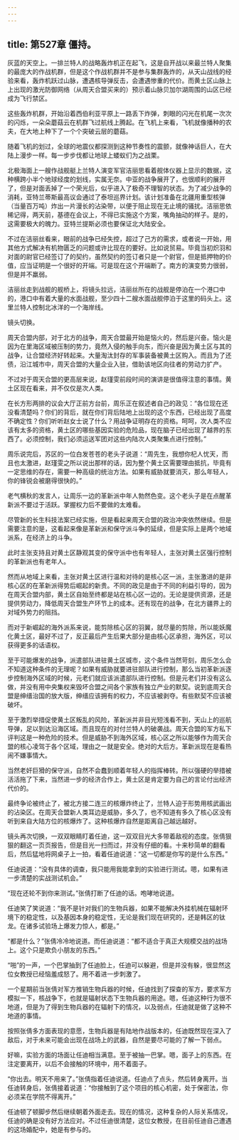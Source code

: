 ```yaml
---
---
---
```

title: 第527章 僵持。
---



灰蓝的天空上。一排兰特人的战略轰炸机正在起飞，这是自开战以来最兰特人聚集的最庞大的作战机群，但是这个作战机群并不是参与集群轰炸的，从天山战线的经验来看，轰炸机跃过山脉，遭遇核导弹反击，会遭遇惨重的代价。而黄土区山脉上上出现的激光防御网络（从周天合盟买来的）预示着山脉贝加尔湖周围的山区已经成为飞行禁区。

这些轰炸机群，开始沿着西伯利亚平原上一路丢下炸弹，刺眼的闪光在机尾一次次的闪烁，一朵朵蘑菇云在机群飞过航线上腾起。在飞机上来看，飞机就像播种的农夫，在大地上种下了一个个突破云层的蘑菇。

随着飞机的划过，全球的地震仪都探测到这种节奏性的震颤，就像神话巨人，在大陆上漫步一样。每一步步伐都让地球上蝼蚁们为之战栗。

北极海面上一艘作战舰艇上兰特人演变军官洁丽思看着舰体仪器上显示的数据，这种横跨小半个地球经度的划线，实属无奈。中亚的战争展开了，也很顺利的展开了，但是对面丢掉了一个荣光后，似乎进入了极奇不理智的状态。为了减少战争的消耗，亚特兰蒂斯最高议会通过了泰坦巡界计划。该计划准备在北疆用重型核弹（当量百万吨）炸出一片漫长的沾染带，以便于阻止现在无止境的骚扰。洁丽思依稀记得，两天前，基德在会议上，不得已实施这个方案，嘴角抽动的样子。是的，这需要极大的魄力。亚特兰提斯必须也要保证北大陆安全。

不过在洁丽丝看来，眼前的战争已经失控，超过了己方的需求，或者说一开始，用其他方式解决有机物匮乏的问题或许比现在的要好。比如说贸易。毕竟当初炽羽和对面的尉官已经签订了的契约，虽然契约的签订者只是一个尉官，但是抵押物的价值，应当证明是一个很好的开端。可是现在这个开端断了。南方的演变势力很弱，但是并不羸弱。

洁丽丝走到战舰的舰桥上，将镜头拉远，洁丽丝所在的战舰是停泊在一个港口中的，港口中有着大量的水面战舰，至少四十二艘水面战舰停泊于这里的码头上。这里兰特人控制北冰洋的一个海岸线。

镜头切换。

周天合盟内部，对于北方的战争，周天合盟最开始是恼火的，然后是兴奋。恼火是因为在里海区域被压制的势力，竟然入侵的触手向东，而兴奋是因为黄土区与其的战争，让合盟经济好转起来。大量淘汰封存的军事装备被黄土区购入。而且为了还债，沿江城市中，周天合盟的大量企业入驻，借助该地区向往者的劳动力扩产。

不过对于周天合盟的更高层来说，赵瑾雯前段时间的演讲是很值得注意的事情。黄土区现在看来，并不仅仅是次人类。

在长方形两排的议会大厅正前方台前，周乐正在叙述者自己的政见：“各位现在还没看清楚吗？你们的背后，就在你们背后陆地上出现的这个东西，已经出现了高度不确定性？你们听听赵女士说了什么？用战争证明存在的资格。呵呵，次人类不应该有太多的资格，黄土区的哪些基因实验的危险品，现在脑子已经出现了越界的东西了。必须控制，我们必须运送军团对这些内陆次人类聚集点进行控制。”

周乐说完后，苏区的一位白发苍苍的老头子说道：“周先生，我想你杞人忧天，而且也太激进，赵瑾雯之所以说出那样的话，因为整个黄土区需要理由抵抗，毕竟有一定思维的存在，需要一种高级的统治方法。如果有威胁就要消灭，那么年轻人，你的锋锐会被磨得很快的。”

老气横秋的发言人，让周乐一边的革新派中年人勃然色变。这个老头子是在点醒革新派不要过于活跃。掌握权力后不要做的太难看。

尽管新的长生科技法案已经实施，但是看起来周天合盟的政治冲突依然继续。但是需要注意的是，这看起来像是革新派和保守派斗争的延续，但是实际上是两个地域派系，在经济上的斗争。

此时主张支持且对黄土区静观其变的保守派中也有年轻人，主张对黄土区强行控制的革新派也有老年人。

然而从地域上来看，主张对黄土区进行温和对待的是核心区一派，主张激进的是非核心区的在革新派得势后崛起的新贵。不同的政见是由于不同的利益引导的，因为在周天合盟内部，黄土区自始至终都是站在核心区一边的。无论是提供资源，还是提供劳动力，降低周天合盟生产环节上的成本。还有现在的战争，在北方疆界上的对域外势力的阻挡。

而对于新崛起的海外派系来说，能剪除核心区的羽翼，就尽量的剪除，所以能妖魔化黄土区，最好不过了，反正最后产生后果大部分是由核心区承担，海外区，可以获得更多的话语权。

至于可能爆发的战争，派遣部队进驻黄土区城市，这个条件当然苛刻，周乐怎么会不知道这种条件的无理呢？如果有威胁就要进驻部队进行控制，那么当初革新派逐步控制海外区域的时候，元老们就应该派遣部队进行控制。但是元老们并没有这么做，并没有用中央集权来毁坏合盟之间各个家族有独立产业的默契。说到底周天合盟是绅缙治国的放大版，绅缙应该拥有的权力，不应该被剥夺。有些默契不应该被破坏。

至于激烈举措促使黄土区叛乱的风险，革新派并非目光短浅看不到，天山上的巡航导弹，足以到达沿海区域。而且现在的对付兰特人的破袭战。周天合盟的军方私下评判这是一种危险的技术。但是威胁不到海外区域，核心区之所以能够作为周天合盟的核心凌驾于各个区域，理由之一就是安全。绝对的大后方。革新派现在是看热闹不嫌事情大。

当然老奸巨猾的保守派，自然不会蠢到顺着年轻人的指挥棒转。所以强硬的举措被活活拖了下来，当然进一步的经济合作上，黄土区是肯定要为自己的言论付出经济代价的。

最终争论被终止了，被北方接二连三的核爆炸终止了，兰特人迫于形势用核武画出的沾染区。在周天合盟新人类耳边是威胁，多久了，也不知道有多久了核心区没有听到来自大陆方位的核爆炸了。这种核爆炸自然是距离自己越远越好。

镜头再次切换，一双双眼睛盯着任迪，这一双双目光大多带着敌视的态度。张倩狠狠的翻这一页页报告，但是目光一扫而过，并没有仔细的看。十来秒简单的翻看后，然后猛地将网桌子上一拍，看着任迪说道：“这一切都是你写的是什么东西。”

任迪说道：“没有具体的调查，我只能用我能拿到的实验进行测试。嗯，如果有进一步清楚的实战测试机会。”

“现在还轮不到你来测试。”张倩打断了任迪的话。咆哮地说道。

任迪笑了笑说道：“我不是针对我们的生物兵器，如果不能解决外挂机械在辐射环境下的稳定性，以及基因本身的稳定性，无论是我们现在研究的，还是韩区的钛龙。在诸多试验场上爆发力惊人，都是。”

“都是什么？”张倩冷冷地说道。而任迪说道：“都不适合于真正大规模交战的战场上。这个只是欺负小朋友的东西。”

“啪”的一声，一个巴掌抽到了任迪脸上，任迪可以躲避，但是并没有躲，很显然这位女教授已经恼羞成怒了。用不着进一步刺激了。

一个星期前当张倩对军方推销生物兵器的时候，任迪找到了探查的军方，要求军方模拟一下，核战争下，也就是辐射状态下生物兵器的用途。嗯，任迪这种行为很不地道，但是为了得到生物兵器的在辐射下的情况，以及弱点，任迪就是做了这种不地道的事情。

按照张倩多方面表现的意愿，生物兵器是有陆地作战版本的，任迪既然现在深入了敌后，对于未来可能会出现在战场上的武器，自然是要尽可能的了解一下弱点。

好嘛，实验方面的场面让任迪相当满意。至于被抽一巴掌。嗯，面子上的东西。在注定要离开，以后不会接触的环境中，用不着面子。

“你出去。明天不用来了。”张倩指着任迪说道。任迪点了点头，然后转身离开。当任迪转身后，张倩接着说道：“你接触到了这个项目的核心机密，处于保密法，你必须呆在学院不得离开。”

任迪顿了顿脚步然后继续朝着外面走去。现在的情况，这种复杂的人际关系情况，任迪的确是没有好方法应对。不过任迪很清楚，这位女教授，在目前任迪自己遭遇的这场婚配中，她是有参与的。